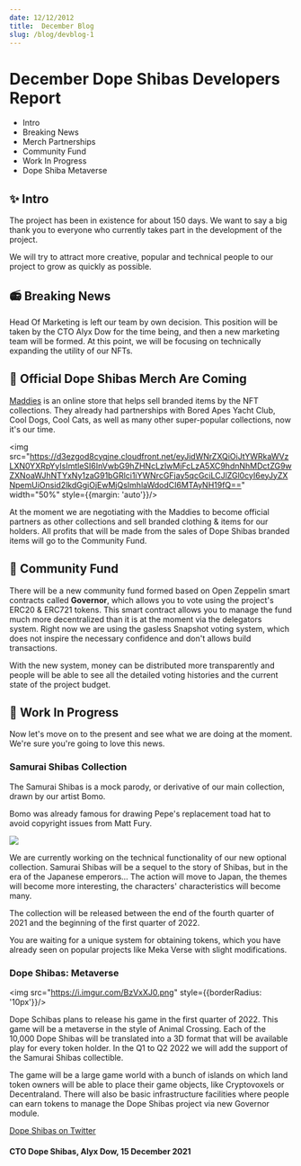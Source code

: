 ```yaml
---
date: 12/12/2012
title:  December Blog
slug: /blog/devblog-1
---
```


# December Dope Shibas Developers Report

* Intro 
* Breaking News 
* Merch Partnerships
* Community Fund
* Work In Progress
* Dope Shiba Metaverse

## ✨ Intro

The project has been in existence for about 150 days. We want to say a big thank you to everyone who currently takes part in the development of the project.

We will try to attract more creative, popular and technical people to our project to grow as quickly as possible.




## 📻 Breaking News 

Head Of Marketing is left our team by own decision. This position will be taken by the CTO Alyx Dow for the time being, and then a new marketing team will be formed. At this point, we will be focusing on technically expanding the utility of our NFTs.


## 🧢 Official Dope Shibas Merch Are Coming

[Maddies](https://maddies.co) is an online store that helps sell branded items by the NFT collections. They already had partnerships with Bored Apes Yacht Club, Cool Dogs, Cool Cats, as well as many other super-popular collections, now it's our time.

<img src="https://d3ezgod8cyqjne.cloudfront.net/eyJidWNrZXQiOiJtYWRkaWVzLXN0YXRpYyIsImtleSI6InVwbG9hZHNcLzIwMjFcLzA5XC9hdnNhMDctZG9wZXNoaWJhNTYxNy1zaG91bGRlci1iYWNrcGFjay5qcGciLCJlZGl0cyI6eyJyZXNpemUiOnsid2lkdGgiOjEwMjQsImhlaWdodCI6MTAyNH19fQ==" width="50%" style={{margin: 'auto'}}/>

At the moment we are negotiating with the Maddies to become official partners as other collections and sell branded clothing & items for our holders. All profits that will be made from the sales of Dope Shibas branded items will go to the Community Fund.

## 💸 Community Fund

There will be a new community fund formed based on Open Zeppelin smart contracts called **Governor**, which allows you to vote using the project's ERC20 & ERC721 tokens. This smart contract allows you to manage the fund much more decentralized than it is at the moment via the delegators system. Right now we are using the gasless Snapshot voting system, which does not inspire the necessary confidence and don't allows build transactions.

With the new system, money can be distributed more transparently and people will be able to see all the detailed voting histories and the current state of the project budget.

## 🏡 Work In Progress

 Now let's move on to the present and see what we are doing at the moment. We're sure you're going to love this news.

### Samurai Shibas Collection

The Samurai Shibas is a mock parody, or derivative of our main collection, drawn by our artist Bomo.

Bomo was already famous for drawing Pepe's replacement toad hat to avoid copyright issues from Matt Fury.

<img src="https://i.imgur.com/DIKdItJ.png"/>

We are currently working on the technical functionality of our new optional collection. Samurai Shibas will be a sequel to the story of Shibas, but in the era of the Japanese emperors... The action will move to Japan, the themes will become more interesting, the characters' characteristics will become many. 

The collection will be released between the end of the fourth quarter of 2021 and the beginning of the first quarter of 2022.

You are waiting for a unique system for obtaining tokens, which you have already seen on popular projects like Meka Verse with slight modifications.

### Dope Shibas: Metaverse

<img src="https://i.imgur.com/BzVxXJ0.png" style={{borderRadius: '10px'}}/>

Dope Schibas plans to release his game in the first quarter of 2022. This game will be a metaverse in the style of Animal Crossing. Each of the 10,000 Dope Shibas will be translated into a 3D format that will be available play for every token holder. In the Q1 to Q2 2022 we will add the support of the Samurai Shibas collectible.

The game will be a large game world with a bunch of islands on which land token owners will be able to place their game objects, like Cryptovoxels or Decentraland. There will also be basic infrastructure facilities where people can earn tokens to manage the Dope Shibas project via new Governor module.

[Dope Shibas on Twitter](https://twitter.com/dopeshibas)



#### CTO Dope Shibas, Alyx Dow, 15 December 2021